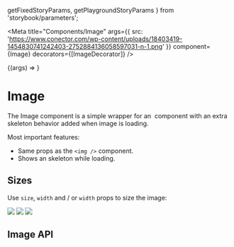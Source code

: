 
  getFixedStoryParams,
  getPlaygroundStoryParams
} from 'storybook/parameters';

<Meta
  title="Components/Image"
  args={{
    src:
      'https://www.conector.com/wp-content/uploads/18403419-1454830741242403-2752884136058597031-n-1.png'
  }}
  component={Image}
  decorators={[ImageDecorator]}
/>

<Story name="playground" parameters={getPlaygroundStoryParams()}>
  {(args) => <Image {...args} />}
</Story>

# Image

The Image component is a simple wrapper for an <img /> component with an extra skeleton behavior added when image is loading.

Most important features:

- Same props as the `<img />` component.
- Shows an skeleton while loading.

## Sizes

Use `size`, `width` and / or `width` props to size the image:

<Canvas>
  <Story
    decorators={[ImageDecorator]}
    name="small"
    parameters={getFixedStoryParams()}
  >
    <Image
      size={100}
      src="https://www.conector.com/wp-content/uploads/18403419-1454830741242403-2752884136058597031-n-1.png"
    />
  </Story>
  <Story name="medium" parameters={getFixedStoryParams()}>
    <Image
      size={250}
      src="https://www.conector.com/wp-content/uploads/18403419-1454830741242403-2752884136058597031-n-1.png"
    />
  </Story>
  <Story name="large" parameters={getFixedStoryParams()}>
    <Image
      size={500}
      src="https://www.conector.com/wp-content/uploads/18403419-1454830741242403-2752884136058597031-n-1.png"
    />
  </Story>
</Canvas>

## Image API

<ArgsTable of={Image} />
